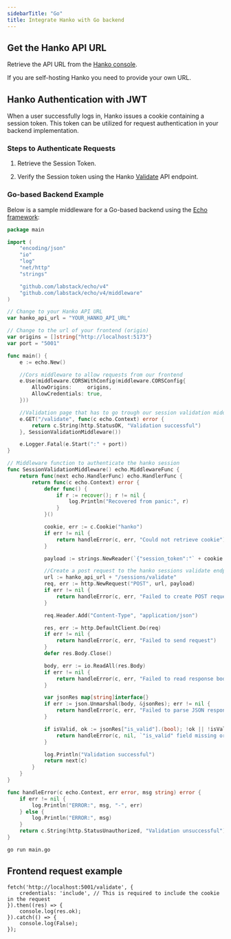 ```yaml
---
sidebarTitle: "Go"
title: Integrate Hanko with Go backend
---
```


## Get the Hanko API URL

Retrieve the API URL from the [Hanko console](https://cloud.hanko.io/).

<Note>
  If you are self-hosting Hanko you need to provide your own URL.
</Note>

## Hanko Authentication with JWT

When a user successfully logs in, Hanko issues a cookie containing a session token. This token can be utilized for request authentication in your backend implementation.

### Steps to Authenticate Requests


1. Retrieve the Session Token.

2. Verify the Session token using the Hanko [Validate](/api-reference/public/session-management/validate-a-session-1) API endpoint.

### Go-based Backend Example

Below is a sample middleware for a Go-based backend using the [Echo framework](https://echo.labstack.com/):

```go main.go
package main

import (
	"encoding/json"
	"io"
	"log"
	"net/http"
	"strings"

	"github.com/labstack/echo/v4"
	"github.com/labstack/echo/v4/middleware"
)

// Change to your Hanko API URL
var hanko_api_url = "YOUR_HANKO_API_URL"

// Change to the url of your frontend (origin)
var origins = []string{"http://localhost:5173"}
var port = "5001"

func main() {
	e := echo.New()

	//Cors middleware to allow requests from our frontend
	e.Use(middleware.CORSWithConfig(middleware.CORSConfig{
		AllowOrigins:     origins,
		AllowCredentials: true,
	}))

	//Validation page that has to go trough our session validation middleware
	e.GET("/validate", func(c echo.Context) error {
		return c.String(http.StatusOK, "Validation successful")
	}, SessionValidationMiddleware())

	e.Logger.Fatal(e.Start(":" + port))
}

// Middleware function to authenticate the hanko session
func SessionValidationMiddleware() echo.MiddlewareFunc {
	return func(next echo.HandlerFunc) echo.HandlerFunc {
		return func(c echo.Context) error {
			defer func() {
				if r := recover(); r != nil {
					log.Println("Recovered from panic:", r)
				}
			}()

			cookie, err := c.Cookie("hanko")
			if err != nil {
				return handleError(c, err, "Could not retrieve cookie")
			}

			payload := strings.NewReader(`{"session_token":"` + cookie.Value + `"}`)

            //Create a post request to the hanko sessions validate endpoint
			url := hanko_api_url + "/sessions/validate"
			req, err := http.NewRequest("POST", url, payload)
			if err != nil {
				return handleError(c, err, "Failed to create POST request")
			}

			req.Header.Add("Content-Type", "application/json")

			res, err := http.DefaultClient.Do(req)
			if err != nil {
				return handleError(c, err, "Failed to send request")
			}
			defer res.Body.Close()

			body, err := io.ReadAll(res.Body)
			if err != nil {
				return handleError(c, err, "Failed to read response body")
			}

			var jsonRes map[string]interface{}
			if err := json.Unmarshal(body, &jsonRes); err != nil {
				return handleError(c, err, "Failed to parse JSON response")
			}

			if isValid, ok := jsonRes["is_valid"].(bool); !ok || !isValid {
				return handleError(c, nil, `"is_valid" field missing or false`)
			}

			log.Println("Validation successful")
			return next(c)
		}
	}
}

func handleError(c echo.Context, err error, msg string) error {
	if err != nil {
		log.Println("ERROR:", msg, "-", err)
	} else {
		log.Println("ERROR:", msg)
	}
	return c.String(http.StatusUnauthorized, "Validation unsuccessful")
}
```

```bash run command
go run main.go
``` 

## Frontend request example
```tsx example.ts
fetch('http://localhost:5001/validate', {
    credentials: 'include', // This is required to include the cookie in the request
}).then((res) => {
    console.log(res.ok);
}).catch(() => {
    console.log(False);
});
```